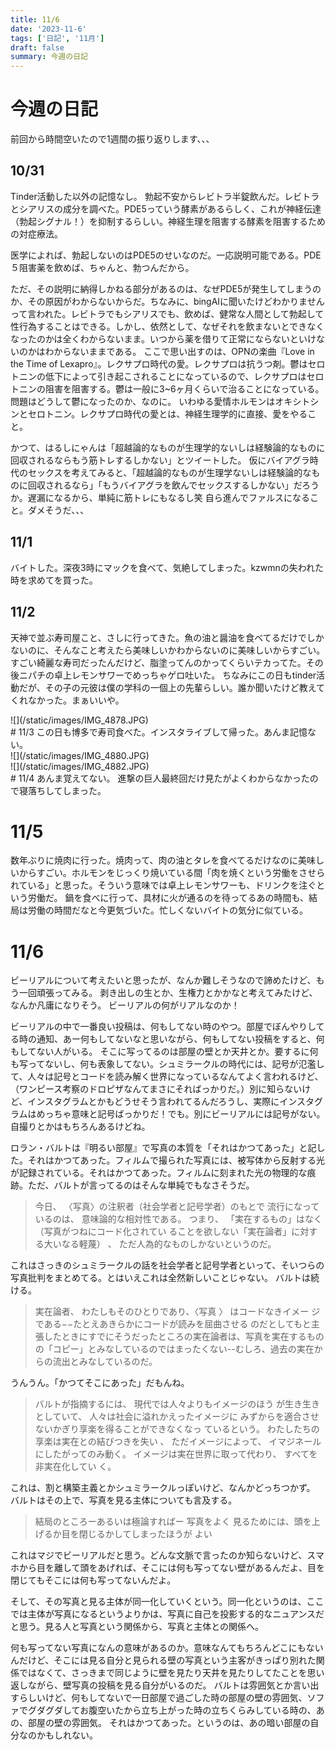 ```yaml
---
title: 11/6
date: '2023-11-6'
tags: ['日記', '11月']
draft: false
summary: 今週の日記
---
```

# 今週の日記
前回から時間空いたので1週間の振り返りします、、、
## 10/31
Tinder活動した以外の記憶なし。
勃起不安からレビトラ半錠飲んだ。レビトラとシアリスの成分を調べた。PDE5っていう酵素があるらしく、これが神経伝達（勃起シグナル！）を抑制するらしい。神経生理を阻害する酵素を阻害するための対症療法。

医学によれば、勃起しないのはPDE5のせいなのだ。一応説明可能である。PDE５阻害薬を飲めば、ちゃんと、勃つんだから。

ただ、その説明に納得しかねる部分があるのは、なぜPDE5が発生してしまうのか、その原因がわからないからだ。ちなみに、bingAIに聞いたけどわかりませんって言われた。レビトラでもシアリスでも、飲めば、健常な人間として勃起して性行為することはできる。しかし、依然として、なぜそれを飲まないとできなくなったのかは全くわからないまま。いつから薬を借りて正常にならないといけないのかはわからないままである。
ここで思い出すのは、OPNの楽曲『Love in the Time of Lexapro』。レクサプロ時代の愛。レクサプロは抗うつ剤。鬱はセロトニンの低下によって引き起こされることになっているので、レクサプロはセロトニンの阻害を阻害する。鬱は一般に3~6ヶ月くらいで治ることになっている。問題はどうして鬱になったのか、なのに。
いわゆる愛情ホルモンはオキシトシンとセロトニン。レクサプロ時代の愛とは、神経生理学的に直接、愛をやること。

かつて、はるしにゃんは「超越論的なものが生理学的ないしは経験論的なものに回収されるならもう筋トレするしかない」とツイートした。
仮にバイアグラ時代のセックスを考えてみると、「超越論的なものが生理学ないしは経験論的なものに回収されるなら」「もうバイアグラを飲んでセックスするしかない」だろうか。遅漏になるから、単純に筋トレにもなるし笑
自ら進んでファルスになること。ダメそうだ、、、

## 11/1
バイトした。深夜3時にマックを食べて、気絶してしまった。kzwmnの失われた時を求めてを買った。

## 11/2
天神で並ぶ寿司屋こと、さしに行ってきた。魚の油と醤油を食べてるだけでしかないのに、そんなこと考えたら美味しいかわからないのに美味しいからすごい。すごい綺麗な寿司だったんだけど、脂塗ってんのかってくらいテカってた。その後ニパチの卓上レモンサワーでめっちゃゲロ吐いた。
ちなみにこの日もtinder活動だが、その子の元彼は僕の学科の一個上の先輩らしい。誰か聞いたけど教えてくれなかった。まぁいいや。
<div class>
![](/static/images/IMG_4878.JPG)
</div>
# 11/3
この日も博多で寿司食べた。インスタライブして帰った。あんま記憶ない。
<div class>
![](/static/images/IMG_4880.JPG)
</div>
<div class>
![](/static/images/IMG_4882.JPG)
</div>
# 11/4
あんま覚えてない。
進撃の巨人最終回だけ見たがよくわからなかったので寝落ちしてしまった。

# 11/5
数年ぶりに焼肉に行った。焼肉って、肉の油とタレを食べてるだけなのに美味しいからすごい。ホルモンをじっくり焼いている間「肉を焼くという労働をさせられている」と思った。そういう意味では卓上レモンサワーも、ドリンクを注ぐという労働だ。
鍋を食べに行って、具材に火が通るのを待ってるあの時間も、結局は労働の時間だなと今更気づいた。忙しくないバイトの気分に似ている。

# 11/6
ビーリアルについて考えたいと思ったが、なんか難しそうなので諦めたけど、もう一回頑張ってみる。
剥き出しの生とか、生権力とかかなと考えてみたけど、なんか凡庸になりそう。
ビーリアルの何がリアルなのか！

ビーリアルの中で一番良い投稿は、何もしてない時のやつ。部屋でぼんやりしてる時の通知、あー何もしてないなと思いながら、何もしてない投稿をすると、何もしてない人がいる。
そこに写ってるのは部屋の壁とか天井とか。要するに何も写ってないし、何も表象してない。シュミラークルの時代には、記号が氾濫して、人々は記号とコードを読み解く世界になっているなんてよく言われるけど、（ワンピース考察のドロピザなんてまさにそればっかりだ。）別に知らないけど、インスタグラムとかもどうせそう言われてるんだろうし、実際にインスタグラムはめっちゃ意味と記号ばっかりだ！でも。別にビーリアルには記号がない。自撮りとかはもちろんあるけどね。

ロラン・バルトは『明るい部屋』で写真の本質を「それはかつてあった」と記した。それはかつてあった。フィルムで撮られた写真には、被写体から反射する光が記録されている。それはかつてあった。フィルムに刻まれた光の物理的な痕跡。ただ、バルトが言ってるのはそんな単純でもなさそうだ。
>今日、 〈写真〉の注釈者（社会学者と記号学者）のもとで 流行になっているのは、 意味論的な相対性である。 つまり、 「実在するもの」はなく（写真がつねにコード化されてい ることを欲しない「実在論者」に対する大いなる軽蔑） 、 ただ人為的なものしかないというのだ。 

これはさっきのシュミラークルの話を社会学者と記号学者といって、そいつらの写真批判をまとめてる。とはいえこれは全然新しいことじゃない。
バルトは続ける。
>実在論者、 わたしもそのひとりであり、〈写真 〉 はコードなきイメー ジである−−たとえあきらかにコードが読みを屈曲させる のだとしてもと主張したときにすでにそうだったところの実在論者は、写真を実在するものの「コピー」とみなしているのではまったくない--むしろ、過去の実在からの流出とみなしているのだ。 

うんうん。「かつてそこにあった」だもんね。

>バルトが指摘するには、 現代では人々よりもイメージのほう が生き生きとしていて、 人々は社会に溢れかえったイメージに みずからを適合させないかぎり享楽を得ることができなくなっ ているという。 わたしたちの享楽は実在との結びつきを失い 、 ただイメージによって、 イマジネールにしたがってのみ動く。 イメージは実在世界に取って代わり、 すべてを非実在化してい く。

これは、割と構築主義とかシュミラークルっぽいけど、なんかどっちつかず。
バルトはその上で、写真を見る主体についても言及する。

>結局のところーあるいは極論すればー 写真をよく 見るためには、頭を上げるか目を閉じるかしてしまったほうが よい

これはマジでビーリアルだと思う。どんな文脈で言ったのか知らないけど、スマホから目を離して頭をあげれば、そこには何も写ってない壁があるんだよ、目を閉じてもそこには何も写ってないんだよ。

そして、その写真と見る主体が同一化していくという。同一化というのは、ここでは主体が写真になるというよりかは、写真に自己を投影する的なニュアンスだと思う。見る人と写真という関係から、写真と主体との関係へ。

何も写ってない写真になんの意味があるのか。意味なんてもちろんどこにもないんだけど、そこには見る自分と見られる壁の写真という主客がきっぱり別れた関係ではなくて、さっきまで同じように壁を見たり天井を見たりしてたことを思い返しながら、壁写真の投稿を見る自分がいるのだ。
バルトは雰囲気とか言い出すらしいけど、何もしてないで一日部屋で過ごした時の部屋の壁の雰囲気、ソファでグダグダしてお腹空いたから立ち上がった時の立ちくらみしている時の、あの、部屋の壁の雰囲気。
それはかつてあった。というのは、あの暗い部屋の自分なのかもしれない。